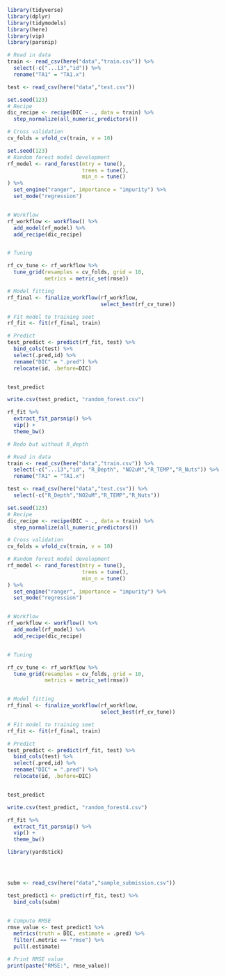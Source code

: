 

```r
library(tidyverse)
library(dplyr)
library(tidymodels)
library(here)
library(vip)
library(parsnip)
```

```r
# Read in data
train <- read_csv(here("data","train.csv")) %>% 
  select(-c("...13","id")) %>%
  rename("TA1" = "TA1.x")

test <- read_csv(here("data","test.csv"))
```

```r
set.seed(123)
# Recipe
dic_recipe <- recipe(DIC ~ ., data = train) %>% 
  step_normalize(all_numeric_predictors())

# Cross validation
cv_folds = vfold_cv(train, v = 10)
```

```r
set.seed(123)
# Random forest model development
rf_model <- rand_forest(mtry = tune(),
                        trees = tune(),
                        min_n = tune()
) %>% 
  set_engine("ranger", importance = "impurity") %>% 
  set_mode("regression")


# Workflow
rf_workflow <- workflow() %>% 
  add_model(rf_model) %>% 
  add_recipe(dic_recipe)


# Tuning

rf_cv_tune <- rf_workflow %>% 
  tune_grid(resamples = cv_folds, grid = 10,
            metrics = metric_set(rmse))

```

```r
# Model fitting
rf_final <- finalize_workflow(rf_workflow,
                              select_best(rf_cv_tune))

# Fit model to training seet
rf_fit <- fit(rf_final, train)

# Predict
test_predict <- predict(rf_fit, test) %>% 
  bind_cols(test) %>% 
  select(.pred,id) %>% 
  rename("DIC" = ".pred") %>% 
  relocate(id, .before=DIC)


test_predict

write.csv(test_predict, "random_forest.csv")

```


```r

rf_fit %>% 
  extract_fit_parsnip() %>% 
  vip() +
  theme_bw()
```

```r
# Redo but without R_depth

# Read in data
train <- read_csv(here("data","train.csv")) %>% 
  select(-c("...13","id", "R_Depth", "NO2uM","R_TEMP","R_Nuts")) %>%
  rename("TA1" = "TA1.x")

test <- read_csv(here("data","test.csv")) %>% 
  select(-c("R_Depth","NO2uM","R_TEMP","R_Nuts"))
```


```r

set.seed(123)
# Recipe
dic_recipe <- recipe(DIC ~ ., data = train) %>% 
  step_normalize(all_numeric_predictors())

# Cross validation
cv_folds = vfold_cv(train, v = 10)

# Random forest model development
rf_model <- rand_forest(mtry = tune(),
                        trees = tune(),
                        min_n = tune()
) %>% 
  set_engine("ranger", importance = "impurity") %>% 
  set_mode("regression")


# Workflow
rf_workflow <- workflow() %>% 
  add_model(rf_model) %>% 
  add_recipe(dic_recipe)


# Tuning

rf_cv_tune <- rf_workflow %>% 
  tune_grid(resamples = cv_folds, grid = 10,
            metrics = metric_set(rmse))


# Model fitting
rf_final <- finalize_workflow(rf_workflow,
                              select_best(rf_cv_tune))

# Fit model to training seet
rf_fit <- fit(rf_final, train)

# Predict
test_predict <- predict(rf_fit, test) %>% 
  bind_cols(test) %>% 
  select(.pred,id) %>% 
  rename("DIC" = ".pred") %>% 
  relocate(id, .before=DIC)


test_predict

write.csv(test_predict, "random_forest4.csv")

rf_fit %>% 
  extract_fit_parsnip() %>% 
  vip() +
  theme_bw()


```

```r


library(yardstick)




subm <- read_csv(here("data","sample_submission.csv"))

test_predict1 <- predict(rf_fit, test) %>% 
  bind_cols(subm)


# Compute RMSE
rmse_value <- test_predict1 %>%
  metrics(truth = DIC, estimate = .pred) %>%
  filter(.metric == "rmse") %>%
  pull(.estimate)

# Print RMSE value
print(paste("RMSE:", rmse_value))
```


